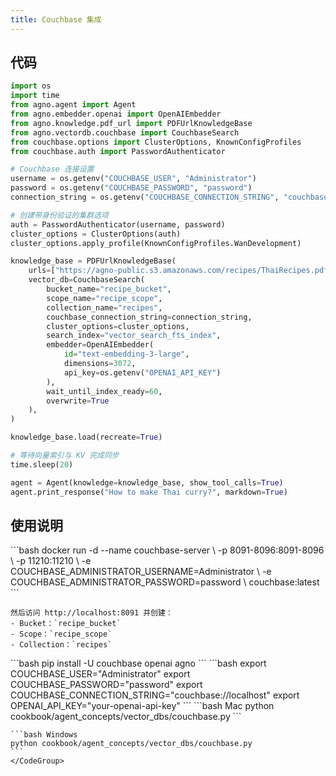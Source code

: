 ```yaml
---
title: Couchbase 集成
---
```

## 代码

```python cookbook/agent_concepts/vector_dbs/couchbase.py
import os
import time
from agno.agent import Agent
from agno.embedder.openai import OpenAIEmbedder
from agno.knowledge.pdf_url import PDFUrlKnowledgeBase
from agno.vectordb.couchbase import CouchbaseSearch
from couchbase.options import ClusterOptions, KnownConfigProfiles
from couchbase.auth import PasswordAuthenticator

# Couchbase 连接设置
username = os.getenv("COUCHBASE_USER", "Administrator")
password = os.getenv("COUCHBASE_PASSWORD", "password")
connection_string = os.getenv("COUCHBASE_CONNECTION_STRING", "couchbase://localhost")

# 创建带身份验证的集群选项
auth = PasswordAuthenticator(username, password)
cluster_options = ClusterOptions(auth)
cluster_options.apply_profile(KnownConfigProfiles.WanDevelopment)

knowledge_base = PDFUrlKnowledgeBase(
    urls=["https://agno-public.s3.amazonaws.com/recipes/ThaiRecipes.pdf"],
    vector_db=CouchbaseSearch(
        bucket_name="recipe_bucket",
        scope_name="recipe_scope",
        collection_name="recipes",
        couchbase_connection_string=connection_string,
        cluster_options=cluster_options,
        search_index="vector_search_fts_index",
        embedder=OpenAIEmbedder(
            id="text-embedding-3-large", 
            dimensions=3072, 
            api_key=os.getenv("OPENAI_API_KEY")
        ),
        wait_until_index_ready=60,
        overwrite=True
    ),
)

knowledge_base.load(recreate=True)

# 等待向量索引与 KV 完成同步
time.sleep(20)

agent = Agent(knowledge=knowledge_base, show_tool_calls=True)
agent.print_response("How to make Thai curry?", markdown=True)
```

## 使用说明

<Steps>
  <Snippet file="create-venv-step.mdx" />

  <Step title="启动 Couchbase">
    ```bash
    docker run -d --name couchbase-server \
      -p 8091-8096:8091-8096 \
      -p 11210:11210 \
      -e COUCHBASE_ADMINISTRATOR_USERNAME=Administrator \
      -e COUCHBASE_ADMINISTRATOR_PASSWORD=password \
      couchbase:latest
    ```
    
    然后访问 http://localhost:8091 并创建：
    - Bucket：`recipe_bucket`
    - Scope：`recipe_scope` 
    - Collection：`recipes`
  </Step>

  <Step title="安装库">
    ```bash
    pip install -U couchbase openai agno
    ```
  </Step>

  <Step title="设置环境变量">
    ```bash
    export COUCHBASE_USER="Administrator"
    export COUCHBASE_PASSWORD="password"
    export COUCHBASE_CONNECTION_STRING="couchbase://localhost"
    export OPENAI_API_KEY="your-openai-api-key"
    ```
  </Step>

  <Step title="运行智能体">
    <CodeGroup>
    ```bash Mac
    python cookbook/agent_concepts/vector_dbs/couchbase.py
    ```

    ```bash Windows
    python cookbook/agent_concepts/vector_dbs/couchbase.py
    ```
    </CodeGroup>
  </Step>
</Steps>